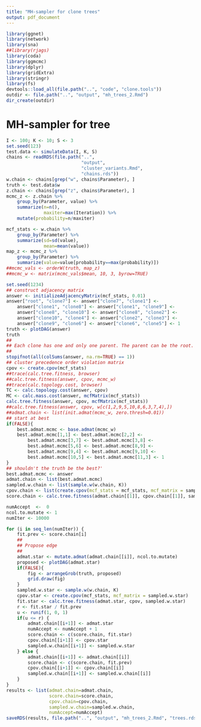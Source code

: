 ```yaml
---
title: "MH-sampler for clone trees"
output: pdf_document
---
```



```r
library(ggnet)
library(network)
library(sna)
##library(rjags)
library(coda)
library(ggmcmc)
library(dplyr)
library(gridExtra)
library(stringr)
library(fs)
devtools::load_all(file.path("..", "code", "clone.tools"))
outdir <- file.path("..", "output", "mh_trees_2.Rmd")
dir_create(outdir)
```

# MH-sampler for tree

```r
I <- 100; K <- 10; S <- 3
set.seed(123)
test.data <- simulateData(I, K, S)
chains <- readRDS(file.path("..",
                            "output",
                            "cluster_variants.Rmd",
                            "chains.rds"))
w.chain <- chains[grep("w", chains$Parameter), ]
truth <- test.data$w
z.chain <- chains[grep("z", chains$Parameter), ]
mcmc_z <- z.chain %>%
    group_by(Parameter, value) %>%
    summarize(n=n(),
              maxiter=max(Iteration)) %>%
    mutate(probability=n/maxiter)

mcf_stats <- w.chain %>%
    group_by(Parameter) %>%
    summarize(sd=sd(value),
              mean=mean(value))
map_z <- mcmc_z %>%
    group_by(Parameter) %>%
    summarize(value=value[probability==max(probability)])
##mcmc_vals <- orderW(truth, map_z)
##mcmc_w <- matrix(mcmc_vals$mean, 10, 3, byrow=TRUE)
```

```r
set.seed(1234)
## construct adjacency matrix
answer <- initializeAdjacencyMatrix(mcf_stats, 0.01)
answer["root", "clone7"] <- answer["clone7", "clone1"] <-
    answer["clone1", "clone8"] <- answer["clone1", "clone9"] <-
    answer["clone8", "clone10"] <- answer["clone8", "clone2"] <-
    answer["clone10", "clone4"] <- answer["clone2", "clone3"] <-
    answer["clone9", "clone6"] <- answer["clone6", "clone5"] <- 1
truth <- plotDAG(answer)
truth
##
## Each clone has one and only one parent. The parent can be the root.  Practically, this implies that the columns of the adjacency matrix sum to one.
##
stopifnot(all(colSums(answer, na.rm=TRUE) == 1))
## cluster precedence order violation matrix
cpov <- create.cpov(mcf_stats)
##trace(calc.tree.fitness, browser)
##calc.tree.fitness(answer, cpov, mcmc_w)
##trace(calc.topology.cost, browser)
TC <- calc.topology.cost(answer, cpov)
MC <- calc.mass.cost(answer, mcfMatrix(mcf_stats))
calc.tree.fitness(answer, cpov, mcfMatrix(mcf_stats))
##calc.tree.fitness(answer, cpov, w[c(1,2,9,5,10,8,6,3,7,4),])
##admat.chain <- list(init.admat(mcmc_w, zero.thresh=0.01))
## start at best
if(FALSE){
    best.admat.mcmc <- base.admat(mcmc_w)
    best.admat.mcmc[1,1] <- best.admat.mcmc[2,2] <-
        best.admat.mcmc[3,7] <- best.admat.mcmc[3,8] <-
        best.admat.mcmc[5,6] <- best.admat.mcmc[8,9] <- 
        best.admat.mcmc[9,4] <- best.admat.mcmc[9,10] <-
        best.admat.mcmc[10,5] <- best.admat.mcmc[11,3] <- 1
}
## shouldn't the truth be the best?'
best.admat.mcmc <- answer
admat.chain <- list(best.admat.mcmc)
sampled.w.chain <- list(sample.w(w.chain, K))
cpov.chain <- list(create.cpov(mcf_stats = mcf_stats, mcf_matrix = sampled.w.chain[[1]]))
score.chain <- calc.tree.fitness(admat.chain[[1]], cpov.chain[[1]], sampled.w.chain[[1]])

numAccept  <-  0
ncol.to.mutate <- 1 
numIter <- 10000

for (i in seq_len(numIter)) {
    fit.prev <- score.chain[i]
    ##
    ## Propose edge
    ##
    admat.star <- mutate.admat(admat.chain[[i]], ncol.to.mutate)
    proposed <- plotDAG(admat.star)
    if(FALSE){
        fig <- arrangeGrob(truth, proposed)
        grid.draw(fig)
    }
    sampled.w.star <- sample.w(w.chain, K)
    cpov.star <- create.cpov(mcf_stats, mcf_matrix = sampled.w.star)
    fit.star <- calc.tree.fitness(admat.star, cpov, sampled.w.star)
    r <- fit.star / fit.prev
    u <- runif(1, 0, 1)
    if(u <= r) {
        admat.chain[[i+1]] <- admat.star
        numAccept <- numAccept + 1
        score.chain <- c(score.chain, fit.star)
        cpov.chain[[i+1]] <- cpov.star
        sampled.w.chain[[i+1]] <- sampled.w.star
    } else {
        admat.chain[[i+1]] <- admat.chain[[i]]
        score.chain <- c(score.chain, fit.prev)
        cpov.chain[[i+1]] <- cpov.chain[[i]]
        sampled.w.chain[[i+1]] <- sampled.w.chain[[i]]
    }
}
results <- list(admat.chain=admat.chain,
                score.chain=score.chain,
                cpov.chain=cpov.chain,
                sampled.w.chain=sampled.w.chain,
                numAccept=numAccept)
saveRDS(results, file.path("..", "output", "mh_trees_2.Rmd", "trees.rds"))
```

